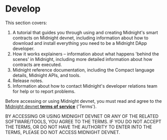 ---
---

# Develop

This section covers:

1. A tutorial that guides you through using and creating Midnight's smart contracts on Midnight devnet, including information about how to download and install everything you need to be a Midnight DApp developer.
2. How it works explainers – information about what happens 'behind the scenes' in Midnight, including more detailed information about how contracts are executed.
3. Midnight reference documentation, including the Compact language details, Midnight APIs, and tools.
4. Release notes.
5. Information about how to contact Midnight's developer relations team for help or to report problems.

Before accessing or using Midnight devnet, you must read and agree to the [Midnight devnet **terms of service**](https://midnight.network/static/midnight-devnet-terms-of-service.pdf) ('Terms').

BY ACCESSING OR USING MIDNIGHT DEVNET OR ANY OF THE RELATED SOFTWARE/TOOLS, YOU AGREE TO THE TERMS. IF YOU DO NOT ACCEPT THE TERMS, OR DO NOT HAVE THE AUTHORITY TO ENTER INTO THE TERMS, PLEASE DO NOT ACCESS MIDNIGHT DEVNET. 

